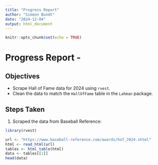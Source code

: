 ```yaml
---
title: "Progress Report"
author: "Simeon Bundt"
date: "2024-12-04"
output: html_document
---
```


```r
knitr::opts_chunk$set(echo = TRUE)
```


# Progress Report - <your-github-handle>

## Objectives
- Scrape Hall of Fame data for 2024 using `rvest`.
- Clean the data to match the `HallOfFame` table in the `Lahman` package.

## Steps Taken
1. Scraped the data from Baseball Reference:
```r
library(rvest)

url <- "https://www.baseball-reference.com/awards/hof_2024.shtml"
html <- read_html(url)
tables <- html_table(html)
data <- tables[[1]]
head(data)
```
